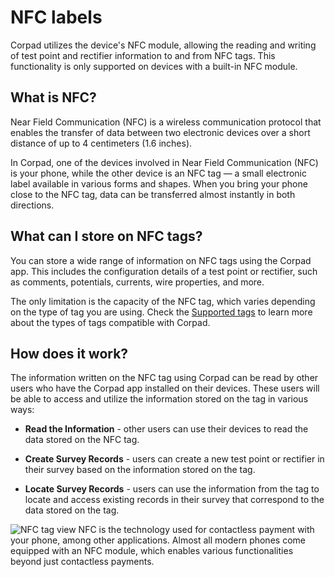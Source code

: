 
# NFC labels

Corpad utilizes the device's NFC module, allowing the reading and writing of test point and rectifier information to and from NFC tags. This functionality is only supported on devices with a built-in NFC module.

## What is NFC?

Near Field Communication (NFC) is a wireless communication protocol that enables the transfer of data between two electronic devices over a short distance of up to 4 centimeters (1.6 inches).

In Corpad, one of the devices involved in Near Field Communication (NFC) is your phone, while the other device is an NFC tag — a small electronic label available in various forms and shapes. When you bring your phone close to the NFC tag, data can be transferred almost instantly in both directions.

## What can I store on NFC tags?

You can store a wide range of information on NFC tags using the Corpad app. This includes the configuration details of a test point or rectifier, such as comments, potentials, currents, wire properties, and more.

The only limitation is the capacity of the NFC tag, which varies depending on the type of tag you are using. Check the [Supported tags](/nfc/supported_tags.mdx) to learn more about the types of tags compatible with Corpad.

## How does it work?

The information written on the NFC tag using Corpad can be read by other users who have the Corpad app installed on their devices. These users will be able to access and utilize the information stored on the tag in various ways:

- **Read the Information** - other users can use their devices to read the data stored on the NFC tag.

- **Create Survey Records** - users can create a new test point or rectifier in their survey based on the information stored on the tag.

- **Locate Survey Records** - users can use the information from the tag to locate and access existing records in their survey that correspond to the data stored on the tag.

<ImageView>
  <Image
    src="/images/nfc/10.1.png"
    alt="NFC tag view"
    width={300}
    height={300}
  />
</ImageView>

<Callout type="info" emoji="ℹ️">
  NFC is the technology used for contactless payment with your phone, among
  other applications. Almost all modern phones come equipped with an NFC module,
  which enables various functionalities beyond just contactless payments.
</Callout>

<Cards>
  <Card title="Writing and reading" href="/nfc/writing_and_reading" />
  <Card title="Supported tags" href="/nfc/supported_tags" />
  <Card title="Tag-errors" href="/nfc/tag_errors" />
  <Card title="Order tags" href="/nfc/order_tags" />
</Cards>
